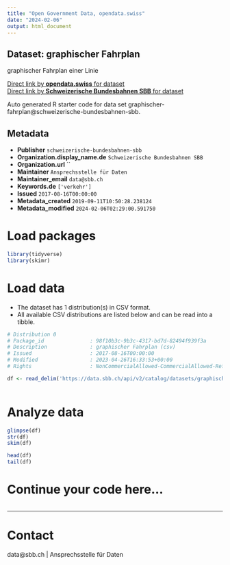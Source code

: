 ```yaml
---
title: "Open Government Data, opendata.swiss"
date: "2024-02-06"
output: html_document
---
```


## Dataset: graphischer Fahrplan

graphischer Fahrplan einer Linie

[Direct link by **opendata.swiss** for dataset](https://opendata.swiss/de/dataset/graphischer-fahrplan1)<br>
[Direct link by **Schweizerische Bundesbahnen SBB** for dataset](https://data.sbb.ch/explore/dataset/graphischer-fahrplan/)

Auto generated R starter code for data set graphischer-fahrplan@schweizerische-bundesbahnen-sbb.

## Metadata

- **Publisher** `schweizerische-bundesbahnen-sbb`
- **Organization.display_name.de** `Schweizerische Bundesbahnen SBB`
- **Organization.url** ``
- **Maintainer** `Ansprechsstelle für Daten`
- **Maintainer_email** `data@sbb.ch`
- **Keywords.de** `['verkehr']`
- **Issued** `2017-08-16T00:00:00`
- **Metadata_created** `2019-09-11T10:50:28.238124`
- **Metadata_modified** `2024-02-06T02:29:00.591750`


# Load packages

```r

library(tidyverse)
library(skimr)

```

# Load data

-   The dataset has 1 distribution(s) in CSV format.
-   All available CSV distributions are listed below and can be read into a tibble.

```r

# Distribution 0
# Package_id               : 98f10b3c-9b3c-4317-bd7d-82494f939f3a
# Description              : graphischer Fahrplan (csv)
# Issued                   : 2017-08-16T00:00:00
# Modified                 : 2023-04-26T16:33:53+00:00
# Rights                   : NonCommercialAllowed-CommercialAllowed-ReferenceRequired

df <- read_delim('https://data.sbb.ch/api/v2/catalog/datasets/graphischer-fahrplan/exports/csv')



```

# Analyze data

```r

glimpse(df)
str(df)
skim(df)

head(df)
tail(df)

```

# Continue your code here...

```r

```

------------------------------------------------------------------------

# Contact

data@sbb.ch | Ansprechsstelle für Daten
